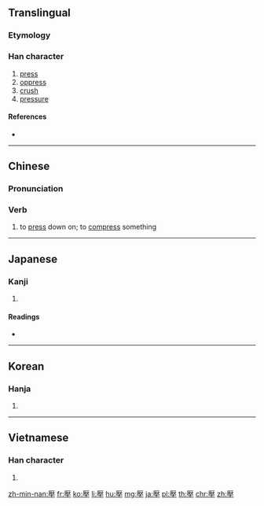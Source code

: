 {{also|压|圧}}
==Translingual==
{{Han simplified forms|壓|圧|压}}
===Etymology===
{{Han compound|厭|土|c1=p|c2=s|t2=dust|ls=psc}}

===Han character===
{{Han char|rn=32|rad=土|as=14|sn=17|four=71214|canj=MKG|ids=⿱厭土}}

# [[press]]
# [[oppress]]
# [[crush]]
# [[pressure]]

====References====
* {{Han ref|kx=0241.100|dkj=05557|dj=0480.330|hdz=10495.060|uh=58D3|ud=22739|bh=C0A3|bd=49315}}

----

==Chinese==
{{zh-forms|s=压}}

===Pronunciation===
{{zh-pron
|m=yā
|c=aat3
|h=pfs=ap
|md=
|mn=ah/ap
|w=
|mc=y
|oc=y
|cat=v
}}

===Verb===
{{zh-verb}}

# to [[press]] down on; to [[compress]] something

----

==Japanese==

===Kanji===
{{ja-kanji|grade=|rs=土14|style=ky|shin=圧}}

# {{defn|lang=ja|sort=土14}}

====Readings====
* {{ja-readings|on=[[あつ]] (atsu), [[おう]] (ō), [[えん]] (en)|kun=[[おさえる]] (osaeru)}}

----

==Korean==

===Hanja===
{{ko-hanja|hangeul=압|rv=ap|mr=ap}}

# {{defn|lang=ko|sort=土14}}

----

==Vietnamese==

===Han character===
{{vi-hantu|[[áp]], [[ếm]]|rs=土14}}

# {{defn|lang=vi|sort=土14}}

[[zh-min-nan:壓]]
[[fr:壓]]
[[ko:壓]]
[[li:壓]]
[[hu:壓]]
[[mg:壓]]
[[ja:壓]]
[[pl:壓]]
[[th:壓]]
[[chr:壓]]
[[zh:壓]]